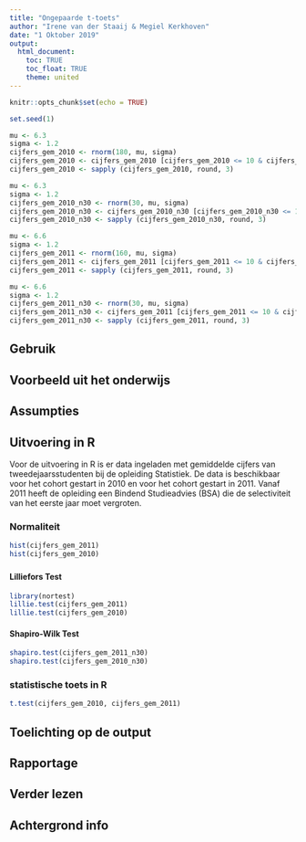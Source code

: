 ```yaml
---
title: "Ongepaarde t-toets"
author: "Irene van der Staaij & Megiel Kerkhoven"
date: "1 Oktober 2019"
output: 
  html_document:
    toc: TRUE
    toc_float: TRUE
    theme: united
---
```


```r
knitr::opts_chunk$set(echo = TRUE)
```

```r
set.seed(1)

mu <- 6.3
sigma <- 1.2
cijfers_gem_2010 <- rnorm(180, mu, sigma)
cijfers_gem_2010 <- cijfers_gem_2010 [cijfers_gem_2010 <= 10 & cijfers_gem_2010 >= 1]
cijfers_gem_2010 <- sapply (cijfers_gem_2010, round, 3)

mu <- 6.3
sigma <- 1.2
cijfers_gem_2010_n30 <- rnorm(30, mu, sigma)
cijfers_gem_2010_n30 <- cijfers_gem_2010_n30 [cijfers_gem_2010_n30 <= 10 & cijfers_gem_2010_n30 >= 1]
cijfers_gem_2010_n30 <- sapply (cijfers_gem_2010_n30, round, 3)

mu <- 6.6
sigma <- 1.2
cijfers_gem_2011 <- rnorm(160, mu, sigma)
cijfers_gem_2011 <- cijfers_gem_2011 [cijfers_gem_2011 <= 10 & cijfers_gem_2011 >= 1]
cijfers_gem_2011 <- sapply (cijfers_gem_2011, round, 3)

mu <- 6.6
sigma <- 1.2
cijfers_gem_2011_n30 <- rnorm(30, mu, sigma)
cijfers_gem_2011_n30 <- cijfers_gem_2011 [cijfers_gem_2011 <= 10 & cijfers_gem_2011 >= 1]
cijfers_gem_2011_n30 <- sapply (cijfers_gem_2011, round, 3)
```

## Gebruik

## Voorbeeld uit het onderwijs

## Assumpties

## Uitvoering in R
Voor de uitvoering in R is er data ingeladen met gemiddelde cijfers van tweedejaarsstudenten bij de opleiding Statistiek. De data is beschikbaar voor het cohort gestart in 2010 en voor het cohort gestart in 2011. Vanaf 2011 heeft de opleiding een Bindend Studieadvies (BSA) die de selectiviteit van het eerste jaar moet vergroten.

### Normaliteit

```r
hist(cijfers_gem_2011)
hist(cijfers_gem_2010)
```

### {.tabset .tabset-fade .tabset.pills}
#### Lilliefors Test


```` r
library(nortest)
lillie.test(cijfers_gem_2011)
lillie.test(cijfers_gem_2010)
````


#### Shapiro-Wilk Test
``` r
shapiro.test(cijfers_gem_2011_n30)
shapiro.test(cijfers_gem_2010_n30)
```


### statistische toets in R

```r
t.test(cijfers_gem_2010, cijfers_gem_2011)
```

## Toelichting op de output

## Rapportage

## Verder lezen

## Achtergrond info
